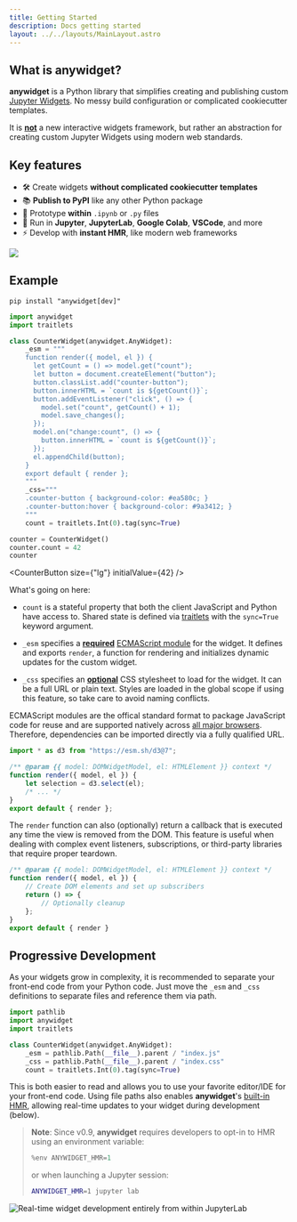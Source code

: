 ```yaml
---
title: Getting Started
description: Docs getting started
layout: ../../layouts/MainLayout.astro
---
```


## What is anywidget?

**anywidget** is a Python library that simplifies creating and publishing
custom [Jupyter Widgets](https://ipywidgets.readthedocs.io/en/latest/).
No messy build configuration or complicated cookiecutter templates.

It is <u>**not**</u> a new interactive widgets framework, but rather
an abstraction for creating custom Jupyter Widgets using modern web standards.

## Key features

- 🛠️ Create widgets **without complicated cookiecutter templates**
- 📚 **Publish to PyPI** like any other Python package
- 🤖 Prototype **within** `.ipynb` or `.py` files
- 🚀 Run in **Jupyter**, **JupyterLab**, **Google Colab**, **VSCode**, and more
- ⚡ Develop with **instant HMR**, like modern web frameworks

<img class="max-w-md m-auto" src="/teaser.png" />

## Example

```
pip install "anywidget[dev]"
```

```python
import anywidget
import traitlets

class CounterWidget(anywidget.AnyWidget):
    _esm = """
    function render({ model, el }) {
      let getCount = () => model.get("count");
      let button = document.createElement("button");
      button.classList.add("counter-button");
      button.innerHTML = `count is ${getCount()}`;
      button.addEventListener("click", () => {
        model.set("count", getCount() + 1);
        model.save_changes();
      });
      model.on("change:count", () => {
        button.innerHTML = `count is ${getCount()}`;
      });
      el.appendChild(button);
    }
	export default { render };
    """
    _css="""
    .counter-button { background-color: #ea580c; }
    .counter-button:hover { background-color: #9a3412; }
    """
    count = traitlets.Int(0).tag(sync=True)

counter = CounterWidget()
counter.count = 42
counter
```

<CounterButton size={"lg"} initialValue={42} />

What's going on here:

- `count` is a stateful property that both the client JavaScript and Python have access to.
  Shared state is defined via [traitlets](https://traitlets.readthedocs.io/en/stable/) with the `sync=True`
  keyword argument.

- `_esm` specifies a <u>**required**</u> [ECMAScript module](https://nodejs.org/api/esm.html) for the widget.
  It defines and exports `render`, a function for rendering and initializes dynamic updates for the custom widget.

- `_css` specifies an <u>**optional**</u> CSS stylesheet to load for the widget. It can be a full URL or plain text. Styles are loaded
  in the global scope if using this feature, so take care to avoid naming conflicts.

ECMAScript modules are the offical standard format to package JavaScript code for reuse and are supported
natively across [all major browsers](https://developer.mozilla.org/en-US/docs/Web/JavaScript/Guide/Modules#javascript.statements.export).
Therefore, dependencies can be imported directly via a fully qualified URL.

```javascript
import * as d3 from "https://esm.sh/d3@7";

/** @param {{ model: DOMWidgetModel, el: HTMLElement }} context */
function render({ model, el }) {
	let selection = d3.select(el);
	/* ... */
}
export default { render };
```

The `render` function can also (optionally) return a callback that is executed any time the view is
removed from the DOM. This feature is useful when dealing with complex event listeners, subscriptions,
or third-party libraries that require proper teardown.

```javascript
/** @param {{ model: DOMWidgetModel, el: HTMLElement }} context */
function render({ model, el }) {
	// Create DOM elements and set up subscribers
	return () => {
		// Optionally cleanup
	};
}
export default { render }
```

## Progressive Development

As your widgets grow in complexity, it is recommended to separate your
front-end code from your Python code. Just move the `_esm` and `_css`
definitions to separate files and reference them via path.

```python
import pathlib
import anywidget
import traitlets

class CounterWidget(anywidget.AnyWidget):
    _esm = pathlib.Path(__file__).parent / "index.js"
    _css = pathlib.Path(__file__).parent / "index.css"
    count = traitlets.Int(0).tag(sync=True)
```

This is both easier to read and allows you to use your favorite editor/IDE for your front-end code.
Using file paths also enables **anywidget**'s [built-in HMR](/blog/anywidget-02/#native-hot-module-replacement-hmr),
allowing real-time updates to your widget during development (below).

> **Note**: Since v0.9, **anywidget** requires developers to opt-in to HMR
> using an environment variable:
>
> ```py
> %env ANYWIDGET_HMR=1
> ```
> or when launching a Jupyter session:
>
> ```sh
> ANYWIDGET_HMR=1 jupyter lab
> ```

![Real-time widget development entirely from within JupyterLab](https://miro.medium.com/v2/resize:fit:1400/1*VCG-57YX8IrfTyeby3Ybjg.gif)

